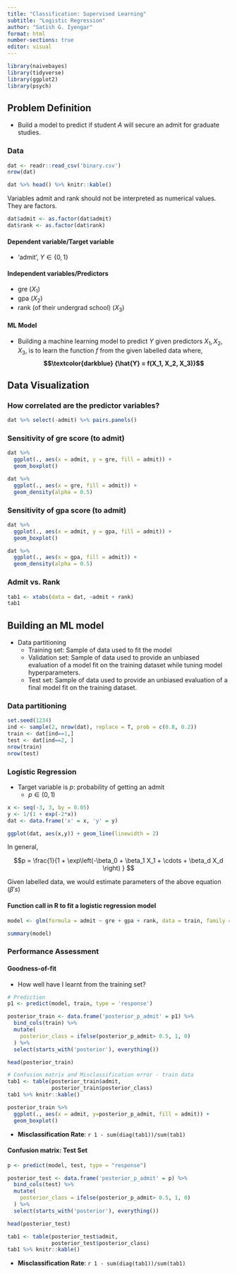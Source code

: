 ```yaml
---
title: "Classification: Supervised Learning"
subtitle: "Logistic Regression"
author: "Satish G. Iyengar"
format: html
number-sections: true
editor: visual
---
```


```r
library(naivebayes)
library(tidyverse)
library(ggplot2)
library(psych)

```

## Problem Definition
- Build a model to predict if student $A$ will secure an admit for graduate studies.  

### Data 

```r
dat <- readr::read_csv('binary.csv')
nrow(dat)
```

```r
dat %>% head() %>% knitr::kable()
```

Variables admit and rank should not be interpreted as numerical values. They are factors. 

```r
dat$admit <- as.factor(dat$admit)
dat$rank <- as.factor(dat$rank)

```


#### Dependent variable/Target variable

- 'admit', $Y \in \{0, 1\}$ 

#### Independent variables/Predictors

- gre $(X_1)$
- gpa $(X_2)$
- rank (of their undergrad school) $(X_3)$

#### ML Model

- Building a machine learning model to predict $Y$ given predictors $X_1, X_2, X_3$, is to learn the function $f$ from the given labelled data where,
**$$\textcolor{darkblue} {\hat{Y} = f(X_1, X_2, X_3)}$$**


## Data Visualization

### How correlated are the predictor variables?

```r
dat %>% select(-admit) %>% pairs.panels()

```


### Sensitivity of gre score (to admit)

```r
dat %>% 
  ggplot(., aes(x = admit, y = gre, fill = admit)) +
  geom_boxplot()

```

```r
dat %>% 
  ggplot(., aes(x = gre, fill = admit)) +
  geom_density(alpha = 0.5)

```


### Sensitivity of gpa score (to admit)

```r
dat %>% 
  ggplot(., aes(x = admit, y = gpa, fill = admit)) +
  geom_boxplot()

```

```r
dat %>% 
  ggplot(., aes(x = gpa, fill = admit)) +
  geom_density(alpha = 0.5)

```


### Admit vs. Rank

```r
tab1 <- xtabs(data = dat, ~admit + rank)
tab1
```


## Building an ML model

- Data partitioning 
  - Training set: Sample of data used to fit the model
  - Validation set: Sample of data used to provide an unbiased evaluation of a model fit on the training dataset while tuning model hyperparameters. 
  - Test set: Sample of data used to provide an unbiased evaluation of a final model fit on the training dataset.

### Data partitioning

```r
set.seed(1234)
ind <- sample(2, nrow(dat), replace = T, prob = c(0.8, 0.2))
train <- dat[ind==1,]
test <- dat[ind==2, ]
nrow(train)
nrow(test)
```

### Logistic Regression

- Target variable is $p$: probability of getting an admit
  - $p \in (0, 1)$

```r
x <- seq(-3, 3, by = 0.05)
y <- 1/(1 + exp(-2*x))
dat <- data.frame('x' = x, 'y' = y)

ggplot(dat, aes(x,y)) + geom_line(linewidth = 2)
```



In general, 

$$p = \frac{1}{1 + \exp\left(-\beta_0 + \beta_1 X_1 + \cdots + \beta_d X_d \right) }  $$

Given labelled data, we would estimate parameters of the above equation ($\beta's$)


#### Function call in R to fit a logistic regression model

```r
model <- glm(formula = admit ~ gre + gpa + rank, data = train, family = "binomial")

summary(model)

```

### Performance Assessment

#### Goodness-of-fit

-   How well have I learnt from the training set?

```r
# Prediction
p1 <- predict(model, train, type = 'response')

posterior_train <- data.frame('posterior_p_admit' = p1) %>%
  bind_cols(train) %>%
  mutate(
    posterior_class = ifelse(posterior_p_admit> 0.5, 1, 0)
  ) %>%
  select(starts_with('posterior'), everything())

head(posterior_train)

```

```r
# Confusion matrix and Misclassification error - train data
tab1 <- table(posterior_train$admit, 
              posterior_train$posterior_class)
tab1 %>% knitr::kable()

```

```r
posterior_train %>% 
  ggplot(., aes(x = admit, y=posterior_p_admit, fill = admit)) + 
  geom_boxplot()

```



-   **Misclassification Rate**: `r 1 - sum(diag(tab1))/sum(tab1)`


#### Confusion matrix: Test Set

```r
p <- predict(model, test, type = "response")

posterior_test <- data.frame('posterior_p_admit' = p) %>%
  bind_cols(test) %>%
  mutate(
    posterior_class = ifelse(posterior_p_admit> 0.5, 1, 0)
  ) %>%
  select(starts_with('posterior'), everything())

head(posterior_test)

tab1 <- table(posterior_test$admit, 
              posterior_test$posterior_class)
tab1 %>% knitr::kable()
```


-   **Misclassification Rate**: `r 1 - sum(diag(tab1))/sum(tab1)`
